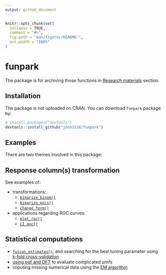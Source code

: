 ```yaml
---
output: github_document
---
```


<!-- README.md is generated from README.Rmd. Please edit that file -->

```r
knitr::opts_chunk$set(
  collapse = TRUE,
  comment = "#>",
  fig.path = "man/figures/README-",
  out.width = "100%"
)
```

# funpark

<!-- badges: start -->
<!-- badges: end -->

The package is for archiving those functions in [Research materials](https://joon3216.github.io/research_materials) section.


## Installation

The package is not uploaded on CRAN. You can download `funpark` package by:

``` r
# install.packages("devtools")
devtools::install_github("joon3216/funpark")
```


## Examples

There are two themes involved in this package:

## Response column(s) transformation

See examples of:

* transformations:
    + [`binarize_binom()`](https://joon3216.github.io/research_materials/2018/binarize#case-1-nodal)
    + [`binarize_pois()`](https://joon3216.github.io/research_materials/2018/binarize#case-2-femsmoke)
    + [`change_form()`](https://joon3216.github.io/research_materials/2018/binarize#aside-change_form)
* applications regarding ROC curves: 
    + [`plot_roc()`](https://joon3216.github.io/research_materials/2018/binarize#roc-curve)
    + [`CI_auc()`](https://joon3216.github.io/research_materials/2018/binarize#confidence-interval-for-auc)


## Statistical computations

* [`fusion_estimates()`](https://joon3216.github.io/research_materials/2018/non_separable_penalty#the-data), and searching for the best tuning parameter using [k-fold cross-validation](https://joon3216.github.io/research_materials/2019/cross_validation_fs)
* [using pgf and DFT](https://joon3216.github.io/research_materials/2018/pgf) to evaluate complicated pmfs
* imputing missing numerical data using the [EM algorithm](https://joon3216.github.io/research_materials/2019/em_imputation)







